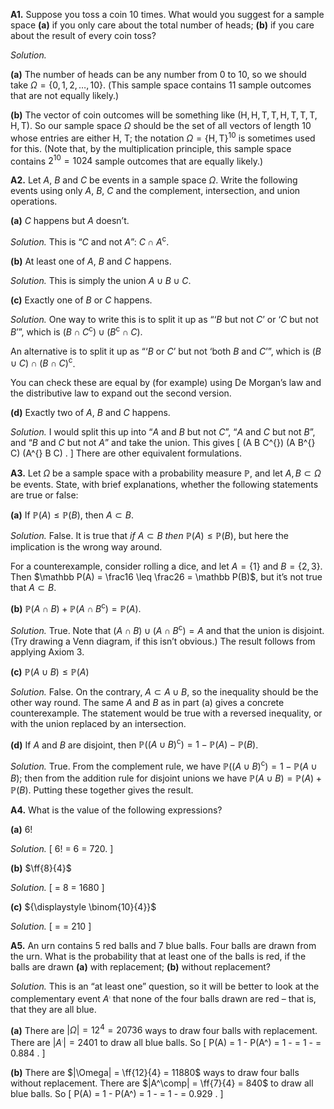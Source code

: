 :::: {.myq}
**A1.** Suppose you toss a coin 10 times. What would you suggest for a sample space **(a)** if you only care about the total number of heads; **(b)** if you care about the result of every coin toss?

::: {.myanswers data-latex=""}
*Solution.*

**(a)** The number of heads can be any number from 0 to 10, so we should take $\Omega = \{0,1,2,\dots, 10\}$. (This sample space contains 11 sample outcomes that are not equally likely.)

**(b)** The vector of coin outcomes will be something like $(\text{H}, \text{H}, \text{T}, \text{T}, \text{H}, \text{T}, \text{T}, \text{T}, \text{H}, \text{T})$. So our sample space $\Omega$ should be the set of all vectors of length 10 whose entries are either H, T; the notation $\Omega = \{\text{H}, \text{T}\}^{10}$ is sometimes used for this. (Note that, by the multiplication principle, this sample space contains $2^{10} = 1024$ sample outcomes that are equally likely.)
:::
::::


::::: {.myq}
**A2.** Let $A$, $B$ and $C$  be events in a sample space $\Omega$. Write the following events using only $A$, $B$, $C$ and the complement, intersection, and union operations.

:::: {.subq}
**(a)** $C$ happens but $A$ doesn't.

::: {.myanswers data-latex=""}
*Solution.* This is "$C$ and not $A$": $C\cap A^{\mathsf{c}}$.
:::
::::

:::: {.subq}
**(b)** At least one of $A$, $B$ and $C$ happens.

::: {.myanswers data-latex=""}
*Solution.* This is simply the union $A \cup B\cup C$.
:::
::::

:::: {.subq}
**(c)** Exactly one of $B$ or $C$ happens.

::: {.myanswers data-latex=""}
*Solution.* One way to write this is to split it up as "'$B$ but not $C$' or '$C$ but not $B$'", which is $(B \cap C^{\mathsf{c}}) \cup (B^{\mathsf{c}} \cap C)$.

An alternative is to split it up as "'$B$ or $C$' but not 'both $B$ and $C$'", which is $(B \cup C) \cap (B\cap C)^{\mathsf{c}}$.

You can check these are equal by (for example) using De Morgan's law and the distributive law to expand out the second version.
:::
::::

:::: {.subq}
**(d)** Exactly two of $A$, $B$ and $C$ happens.

::: {.myanswers data-latex=""}
*Solution.* I would split this up into "$A$ and $B$ but not $C$", "$A$ and $C$ but not $B$", and "$B$ and $C$ but not $A$" and take the union. This gives
\[  (A \cap B \cap C^{\mathsf{c}}) \cup (A \cap B^{\mathsf{c}} \cap C) \cup (A^{\mathsf{c}} \cap B \cap C) . \]
There are other equivalent formulations.
:::
::::
:::::


::::: {.myq}
**A3.** Let $\Omega$ be a sample space with a probability measure $\mathbb P$, and let $A, B \subset \Omega$ be events. State, with brief explanations, whether the following statements are true or false:

:::: {.subq}
**(a)** If $\mathbb P(A) \leq \mathbb P(B)$, then $A \subset B$.

::: {.myanswers data-latex=""}
*Solution.* False. It is true that *if* $A \subset B$ *then* $\mathbb P(A) \leq \mathbb P(B)$, but here the implication is the wrong way around.

For a counterexample, consider rolling a dice, and let $A = \{1\}$ and $B = \{2,3\}$. Then $\mathbb P(A) = \frac16 \leq \frac26 = \mathbb P(B)$, but it's not true that $A \subset B$.
:::
::::

:::: {.subq}
**(b)** $\mathbb P(A \cap B) + \mathbb P(A \cap B^{\mathsf{c}}) = \mathbb P(A)$.

::: {.myanswers data-latex=""}
*Solution.* True. Note that $(A \cap B) \cup (A \cap B^{\mathsf{c}}) = A$ and that the union is disjoint. (Try drawing a Venn diagram, if this isn't obvious.) The result follows from applying Axiom 3.
:::
::::

:::: {.subq}
**(c)** $\mathbb P(A \cup B) \leq \mathbb P(A)$

::: {.myanswers data-latex=""}
*Solution.* False. On the contrary, $A \subset A \cup B$, so the inequality should be the other way round. The same $A$ and $B$ as in part (a) gives a concrete counterexample. The statement would be true with a reversed inequality, or with the union replaced by an intersection.
:::
::::

:::: {.subq}
**(d)** If $A$ and $B$ are disjoint, then $\mathbb P((A \cup B)^{\mathsf{c}}) = 1 - \mathbb P(A) - \mathbb P(B)$.

::: {.myanswers data-latex=""}
*Solution.* True. From the complement rule, we have $\mathbb P((A \cup B)^{\mathsf{c}}) = 1 - \mathbb P(A \cup B)$; then from the addition rule for disjoint unions we have $\mathbb P(A \cup B) = \mathbb P(A) + \mathbb P(B)$. Putting these together gives the result.
:::
::::
:::::

::::: {.myq}
**A4.** What is the value of the following expressions?

:::: {.subq}
**(a)** $6!$

::: {.myanswers data-latex=""}
*Solution.* 
\[ 6! = 6 \times 5 \times 4 \times 3 \times 2 \times 1 = 720. \]
:::
::::

<!--\[\newcommand{\ff}[2]{{#1}^{\underline{#2}}}
  \newcommand{\comp}{\mathsf{c}} \] -->

:::: {.subq}
**(b)** $\ff{8}{4}$

::: {.myanswers data-latex=""}
*Solution.* 
\[ \ff{8}{4} = 8 \times 7 \times 6 \times 5 = 1680 \]
:::
::::

:::: {.subq}
**(c)** ${\displaystyle \binom{10}{4}}$

::: {.myanswers data-latex=""}
*Solution.* 
\[ \binom{10}{4} = \frac{10 \times 9 \times 8 \times 7}{4\times 3\times 2\times 1} = 210 \]
:::
::::
:::::

:::: {.myq}
**A5.** An urn contains 5 red balls and 7 blue balls. Four balls are drawn from the urn. What is the probability that at least one of the balls is red, if the balls are drawn **(a)** with replacement; **(b)** without replacement?

::: {.myanswers data-latex=""}
*Solution.* This is an "at least one" question, so it will be better to look at the complementary event $A^\comp$ that none of the four balls drawn are red -- that is, that they are all blue.

**(a)** There are $|\Omega| = 12^4 = 20736$ ways to draw four balls with replacement. There are $|A^\comp| = 2401$ to draw all blue balls. So
\[ \mathbb P(A) = 1 - \mathbb P(A^\comp) = 1 - \frac{|A^\comp|}{|\Omega|} = 1 - \frac{2041}{20736} = 0.884 . \]

**(b)** There are $|\Omega| = \ff{12}{4} = 11880$ ways to draw four balls without replacement. There are $|A^\comp| = \ff{7}{4} = 840$ to draw all blue balls. So
\[ \mathbb P(A) = 1 - \mathbb P(A^\comp) = 1 - \frac{|A^\comp|}{|\Omega|} = 1 - \frac{840}{11880} = 0.929 . \]
:::
::::
